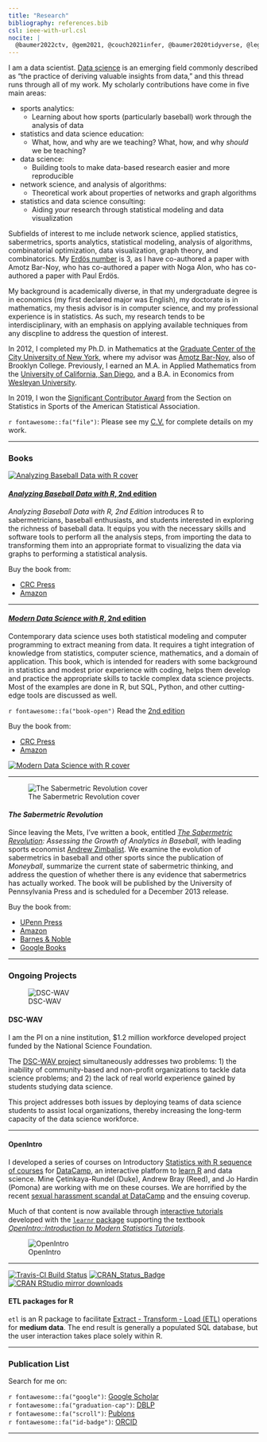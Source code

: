 ```yaml
---
title: "Research"
bibliography: references.bib
csl: ieee-with-url.csl
nocite: | 
  @baumer2022ctv, @gem2021, @couch2021infer, @baumer2020tidyverse, @legacy2021dscwav, @horton2021dscwav, @baumer2019fertile, @baumer2020mdsr, @baumer2019ethics, @baumer2017datacamp, @barresi2017, @gem2019, @zimbalist2018college, @albert2018analyzing, @baumer2016compete, @baumer2016etl, @baumer2018oxford, @mcnamara2017donoho, @williams2017, @baumer2016lessons, @gem2017, @baumer2017peerj, @pcmi2016guidelines, @baumer2016mdsr, @baumer2016eval, @barnoy2016setit, @baumer2015we, @bar2016changing, @baumer2015data, @hardin2015data, @baumer2015openwar, @bar2015average, @baumer2015star, @horton2015stage, @baumer2015r, @baumer2014r, @baumer2014war, @baumer2014analyzing, @baumer2013quantifying, @baumer2013tsr, @baumer2014social, @bogdanov2013weakest, @barnoy2013setit, @baumer2012thesis, @barnoy2012changing, @baumer2012parsing, @barnoy2011maximizing, @baumer2011modeling, @baumer2009usb, @baumer2008bpb, @stoudt2014pursuit, @baumer2010improved, @baumer2010mapping, @baumer2009asm, @baumer2015espn, @baumer2014applied, @gould2014big 
---
```


I am a data scientist. [Data science](http://en.wikipedia.org/wiki/Data_science) is an emerging field commonly described as "the practice of deriving valuable insights from data," and this thread runs through all of my work. My scholarly contributions have come in five main areas: 

- sports analytics:
    - Learning about how sports (particularly baseball) work through the analysis of data
- statistics and data science education:
    - What, how, and why are we teaching? What, how, and why *should* we be teaching?
- data science:
    - Building tools to make data-based research easier and more reproducible
- network science, and analysis of algorithms:
    - Theoretical work about properties of networks and graph algorithms
- statistics and data science consulting:
    - Aiding *your* research through statistical modeling and data visualization

Subfields of interest to me include network science, applied statistics, sabermetrics, sports analytics, statistical modeling, analysis of algorithms, combinatorial optimization, data visualization, graph theory, and  combinatorics. My [Erd&ouml;s number](http://en.wikipedia.org/wiki/Erd%C5%91s_number) is 3, as I have co-authored a paper with Amotz Bar-Noy, who has co-authored a paper with Noga Alon, who has co-authored a paper with Paul Erd&ouml;s. 

My background is academically diverse, in that my undergraduate degree is in economics (my first declared major was English), my doctorate is in mathematics, my thesis advisor is in computer science, and my professional experience is in statistics. As such, my research tends to be interdisciplinary, with an emphasis on applying available techniques from any discpline to address the question of interest. 

In 2012, I completed my Ph.D. in Mathematics at the [Graduate Center of the City University of New York](http://gc.cuny.edu), where my advisor was [Amotz Bar-Noy](http://www.sci.brooklyn.cuny.edu/~amotz/), also of Brooklyn College. Previously, I earned an M.A. in Applied Mathematics from the [University of California, San Diego](http://math.ucsd.edu), and a B.A. in Economics from [Wesleyan University](http://www.wesleyan.edu). 

In 2019, I won the [Significant Contributor Award](https://community.amstat.org/sis/aboutus/honorees) from the Section on Statistics in Sports of the American Statistical Association. 

`r fontawesome::fa("file")`: Please see my [C.V.](baumer_cv.pdf) for complete details on my work. 

---

### Books


::: {.grid}

::: {.g-col-4}

[![Analyzing Baseball Data with R cover](https://images.tandf.co.uk/common/jackets/amazon/978081535/9780815353515.jpg)](https://baseballwithr.wordpress.com/)

:::

::: {.g-col-8}

#### [*Analyzing Baseball Data with R*, 2nd edition](https://baseballwithr.wordpress.com/)

*Analyzing Baseball Data with R, 2nd Edition* introduces R to sabermetricians, baseball enthusiasts, and students interested in exploring the richness of baseball data. It equips you with the necessary skills and software tools to perform all the analysis steps, from importing the data to transforming them into an appropriate format to visualizing the data via graphs to performing a statistical analysis.


Buy the book from:

* [CRC Press](https://www.crcpress.com/Analyzing-Baseball-Data-with-R-Second-Edition/Marchi-Albert-Baumer/p/book/9780815353515)
* [Amazon](https://www.amazon.com/Analyzing-Baseball-Data-Second-Chapman/dp/0815353510)

:::

:::

---

::: {.grid}

::: {.g-col-8}

#### [*Modern Data Science with R*, 2nd edition](http://mdsr-book.github.io)

Contemporary data science uses both statistical modeling and computer programming to extract meaning from data. It requires a tight integration of knowledge from statistics, computer science, mathematics, and a domain of application. This book, which is intended for readers with some background in statistics and modest prior experience with coding, helps them develop and practice the appropriate skills to tackle complex data science projects. Most of the examples are done in R, but SQL, Python, and other cutting-edge tools are discussed as well.


`r fontawesome::fa("book-open")` Read the [2nd edition](https://mdsr-book.github.io/mdsr2e)

Buy the book from:

* [CRC Press](https://www.crcpress.com/Modern-Data-Science-with-R/Baumer-Kaplan-Horton/p/book/9781498724487)
* [Amazon](https://www.amazon.com/Modern-Data-Science-Download-Statistical/dp/1498724485/)


:::

::: {.g-col-4}

[![Modern Data Science with R cover](https://mdsr-book.github.io/mdsr2e/gfx/mdsr2e_cover.png)](http://mdsr-book.github.io)

:::

:::
    
---


::: {.grid}

::: {.g-col-4}

![The Sabermetric Revolution cover](https://pennsylvania-press-us.imgix.net/covers/9780812223392.jpg)


:::

::: {.g-col-8}
  
  
#### *The Sabermetric Revolution*

Since leaving the Mets, I've written a book, entitled *[The Sabermetric Revolution](https://www.pennpress.org/9780812223392/the-sabermetric-revolution/): Assessing the Growth of Analytics in Baseball*, with leading sports economist [Andrew Zimbalist](https://en.wikipedia.org/wiki/Andrew_Zimbalist). We examine the evolution of sabermetrics in baseball and other sports since the publication of *Moneyball*, summarize the current state of sabermetric thinking, and address the question of whether there is any evidence that sabermetrics has actually worked. The book will be published by the University of Pennsylvania Press and is scheduled for a December 2013 release. 

Buy the book from:

* <a href="http://www.upenn.edu/pennpress/book/15168.html">UPenn Press</a>
* <a href="http://www.amazon.com/dp/0812245725">Amazon</a>
* <a href="http://www.barnesandnoble.com/w/the-sabermetric-revolution-benjamin-baumer/1115313029?ean=9780812245721">Barnes & Noble</a>
* <a href="http://books.google.com/books/about/The_Sabermetric_Revolution.html?id=gjYUnAEACAAJ">Google Books</a>

:::
:::

---

### Ongoing Projects


::: {.grid}

::: {.g-col-4}


![DSC-WAV](https://dsc-wav.github.io/www/gfx/dsc-wav_medallion_black.png)

:::

::: {.g-col-8}

#### DSC-WAV

I am the PI on a nine institution, $1.2 million workforce developed project funded by the National Science Foundation. 

The [DSC-WAV project](https://dsc-wav.github.io/www/) simultaneously addresses two problems: 1) the inability of community-based and non-profit organizations to tackle data science problems; and 2) the lack of real world experience gained by students studying data science. 

This project addresses both issues by deploying teams of data science students to assist local organizations, thereby increasing the long-term capacity of the data science workforce.

:::
:::

---


::: {.grid}

::: {.g-col-8}
  
#### OpenIntro
  
I developed a series of courses on Introductory [Statistics with R sequence of courses](https://www.datacamp.com/tracks/statistics-with-r) for [DataCamp](https://www.datacamp.com), an interactive platform to [learn R](https://www.datacamp.com/courses/free-introduction-to-r) and data science. Mine Çetinkaya-Rundel (Duke), Andrew Bray (Reed), and Jo Hardin (Pomona) are working with me on these courses. We are horrified by the recent [sexual harassment scandal at DataCamp](https://www.buzzfeednews.com/article/daveyalba/datacamp-sexual-harassment-metoo-tech-startup) and the ensuing coverup. 

Much of that content is now available through [interactive tutorials](https://openintrostat.github.io/ims-tutorials/) developed with the [`learnr` package](https://rstudio.github.io/learnr/) supporting the textbook *[OpenIntro::Introduction to Modern Statistics Tutorials](https://openintro-ims.netlify.app/)*.



:::

::: {.g-col-4}

![OpenIntro](https://openintrostat.github.io/ims-tutorials/logo/openintro-hex.png)

:::
:::

---


::: {.grid}

::: {.g-col-4}
  
[![Travis-CI Build Status](https://travis-ci.org/beanumber/etl.svg?branch=master)](https://travis-ci.org/beanumber/etl)
[![CRAN_Status_Badge](http://www.r-pkg.org/badges/version/etl)](https://cran.r-project.org/package=etl)
[![CRAN RStudio mirror downloads](http://cranlogs.r-pkg.org/badges/etl)](http://www.r-pkg.org/pkg/etl)


:::

::: {.g-col-8}

#### ETL packages for R

`etl` is an R package to facilitate [Extract - Transform - Load (ETL)](https://en.wikipedia.org/wiki/Extract,_transform,_load) operations for **medium data**. The end result is generally a populated SQL database, but the user interaction takes place solely within R.

:::
:::




---

### Publication List

Search for me on:

<div class="row">
  <div class="col-sm-3">
  `r fontawesome::fa("google")`: [Google Scholar](http://scholar.google.com/citations?hl=en&user=HWo0CDEAAAAJ)
  </div>
  <div class="col-sm-3">
  `r fontawesome::fa("graduation-cap")`: [DBLP](http://www.informatik.uni-trier.de/~ley/db/indices/a-tree/b/Baumer:Ben.html)
  </div>
  <div class="col-sm-3">
  `r fontawesome::fa("scroll")`: [Publons](http://publons.com/a/1553312/)
  </div>
  <div class="col-sm-3">
  `r fontawesome::fa("id-badge")`: [ORCID](https://orcid.org/0000-0002-3279-0516/)
  </div>
</div>


---




<!--

#. [Changing of the Guards: Strip Cover with Duty Cycling](http://www.sciencedirect.com/science/article/pii/S0304397514006549) (with A. Bar-Noy and D. Rawitz)  
    In *Theoretical Computer Science*, Special Issue,  610(B), pp. 135--148, 2016. [[pdf](pub/tcs2014_duty_cycling.pdf)]  
#. We Found the Smallest Non-autograph (with G. Bloom, Y. Wei)  
    *Discussiones Mathematicae Graph Theory*, in press. [[arXiv](http://arxiv.org/abs/1511.03913)]
#. [A Data Science Course for Undergraduates: Thinking with Data](http://www.tandfonline.com/doi/abs/10.1080/00031305.2015.1081105)  
    *The American Statistician*, 69(4), pp. 334-342, 2015. [[arXiv](http://arxiv.org/abs/1503.05570)]
#. Star Search: Effective Subgroups in Collaborative Social Networks (with G. Rabanca, P. Basu, A. Bar-Noy)  
    [*ASONAM '15*](http://asonam.cpsc.ucalgary.ca/2015/AcceptedIndustrialTrack.php), 2015.
#. [openWAR: An Open Source System for Overall Player Performance in MLB](http://www.degruyter.com/view/j/jqas.2015.11.issue-2/jqas-2014-0098/jqas-2014-0098.xml) (with S. Jensen and G. Matthews)  
  	*Journal of Quantitative Analysis in Sports*, editor's choice, 11(2), pp. 69--84, 2015 [[arXiv](http://arxiv.org/abs/1312.7158) |<a href="pub/openWARtalk.pdf">slides</a>]
#. [Setting the stage for data science: integration of data management skills in introductory and second courses in statistics](http://chance.amstat.org/2015/04/setting-the-stage/) (with N. Horton and H. Wickham)  
    *Chance*, 28(1). [[arXiv](http://arxiv.org/abs/1502.00318)]
#. [R Markdown](http://onlinelibrary.wiley.com/doi/10.1002/wics.1348/abstract) (with D. Udwin)  
  *Wiley Interdisciplinary Reviews: Computational Statistics*, 7(3), 2015. [[arXiv](http://arxiv.org/abs/1501.01613)]
#. [In Pursuit of Perfection:  An Ensemble Method for Predicting March Madness Match-Up Probabilities](http://www.amstat.org/meetings/jsm/2014/onlineprogram/AbstractDetails.cfm?abstractid=314074) (with S. Stoudt and L. Santana)  
    In *JSM Proceedings*, Statistics in Sports Section, 2014. [[pdf](pub/jsm2014_perfect_bracket.pdf)]
#. Teaching Precursors of Data Science In Introductory and Second Courses in Statistics (with N. Horton and H. Wickham)  
    In *ICOTS 9*, contributed paper C164, 2014. [[arXiv](http://arxiv.org/abs/1401.3269)]
#. Social-Communication Composite Networks (with P. Basu, A. Bar-Noy, C. Chau)  
    In [*Opportunistic Mobile Social Networks*](http://www.crcpress.com/product/isbn/9781466594944), CRC Press, Ch. 1, pp. 1--36, July 2014. [[pdf](pub/social-comm-composite-networks.pdf)]
#. [R Markdown: Integrating A Reproducible Analysis Tool into Introductory Statistics](http://escholarship.org/uc/item/90b2f5xh) (with  M. Cetinkaya-Rundel, A. Bray, L. Loi, N. Horton)  
		*Technology Innovations in Statistics Education*, 8(1), 2014. [[arXiv](http://arxiv.org/pdf/1402.1894v1)]
#. [Average Case Network Lifetime on an Interval with Adjustable Sensing Ranges](http://link.springer.com/article/10.1007%2Fs00453-013-9853-5) (with A. Bar-Noy)  
		*Algorithmica*, 72(1), pp 148-166, 2015. [[pdf](pub/algorithmica2013_average.pdf)]
#. [There is No Avoiding WAR](http://chance.amstat.org/2014/09/avoiding-war/) (with G. Matthews)  
    *Chance*, 27 (3), pp. 41-44, 2014.
#. [Quanitfying Market Inefficiencies in the Baseball Players' Market](http://www.palgrave-journals.com/eej/journal/vaop/ncurrent/full/eej201343a.html) (with A. Zimbalist)  
		*Eastern Economic Journal*, 40(4), pp. 488-498, 2013. [[pdf](pub/eej2013_quantifying.pdf)]
#. [As Strong as the Weakest Link: Mining Diverse Cliques in Weighted Graphs](http://www.ecmlpkdd2013.org/accepted-papers/) (with P. Bogdanov, P. Basu, A. Bar-Noy, and A. Singh)  
		In *ECML/PKDD '13*, pp. 525-540, 2013. [[pdf](pub/ecml2013_weakest.pdf) | [supplement pdf](pub/ecml2013_weakest_supplement.pdf)]
#. [Sensor Strip Cover: Maximizing Network Lifetime on an Interval](http://proquest.umi.com/pqdlink?did=2677679131&Fmt=7&clientI d=79356&RQT=309&VName=PQD)  
		Ph.D. Thesis, *ProQuest* AAT 3508641, 2012.	[<a href="pub/thesis2012.pdf">pdf</a>]
#. [Parsing the Relationship between Baserunning and Batting Abilities within Lineups](http://www.degruyter.com/view/j/jqas.2012.8.issue-2/1559-0410.1429/1559-0410.1429.xml?format=INT) (with B. Null and J. Piette)  
		*Journal of Quantitative Analysis in Sports*: 8(2):8, 2012. [<a href="pub/nessis2011_baserunning.pdf">pdf</a> | <a href="pub/nessis2011_gradient_poster.pdf">poster</a>]
#. [Changing of the Guards: Strip Cover with Duty Cycling](http://www.springerlink.com/content/k178h4323373w25w/) (with A. Bar-Noy and D. Rawitz)  
		In *SIROCCO '12*, pp. 36-47, 2012. [<a href="pub/sirocco2012_duty_cycling.pdf">pdf</a> | <a href="pub/sirocco2012_duty_cycling_slides.pdf">slides</a>]
#. [Brief Announcement: Set It and Forget It: Approximating the Set Once Strip Cover Problem](http://dl.acm.org/citation.cfm?id=2486162) (with A. Bar-Noy and D. Rawitz)  
		In *SPAA '13*, pp. 105-107, 2013. [<a href="pub/icalp2012_set-once.pdf">pdf</a> | <a href="http://arxiv.org/abs/1204.1082">arXiv</a>]
#. [Maximizing Network Lifetime on the Line with Adjustable Sensing Ranges](http://www.springerlink.com/content/t126887151888kw2/) (with A. Bar-Noy)  
		In *ALGOSENSORS '11*, pp. 28-41, 2011. [<a href="pub/algosensors2011_lifetime.pdf">pdf</a> | <a href="pub/algosensors2011_lifetime_slides.pdf">slides</a>]
#. [Modeling and Analysis of Composite Network Embeddings](http://dl.acm.org/citation.cfm?id=2068956) (with A. Bar-Noy and P. Basu)  
		In *MSWiM '11*, pp. 341-350, 2011. [<a href="pub/mswim2011_composite_stretch.pdf">pdf</a>]
#. Improved Estimates for the Impact of Baserunning in Baseball (with P. Terlecky)  
    In *JSM Proceedings*, Statistics in Sports Section, 2010. [<a href="pub/jsm2010_improved_baserunning.pdf">pdf</a>]
#. Mapping Batter Ability in Baseball: A Study in Spatial Modeling (with D. Draghicescu)  
		In *JSM Proceedings*, Statistics in Sports Section, 2010. [<a href="pub/jsm2010_hotzone_estimation.pdf">pdf</a>]
#. A Survey of Methods for the Evaluation of Defensive Ability in Major League Baseball (with A. Galdi and R. Sebastian)  
    In *JSM Proceedings*, Statistics in Sports Section, 2009. [<a href="pub/jsm2009_fielding_metrics.pdf">pdf</a>]
#. [Using Simulation to Estimate the Impact of Baserunning Ability in Baseball](http://www.bepress.com/jqas/vol5/iss2/8/)  
		*Journal of Quantitative Analysis in Sports*: 5(2):8, 2009.
#. [Why On-Base Percentage is a Better Indicator of Future Performance than Batting Average: An Algebraic Proof](http://www.bepress.com/jqas/vol4/iss2/3/)  
		*Journal of Quantitative Analysis in Sports*: 4(2):3, 2008.
-->
	